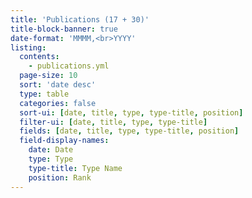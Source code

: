```yaml
---
title: 'Publications (17 + 30)'
title-block-banner: true
date-format: 'MMMM,<br>YYYY'
listing:
  contents:
    - publications.yml
  page-size: 10
  sort: 'date desc'
  type: table
  categories: false
  sort-ui: [date, title, type, type-title, position]
  filter-ui: [date, title, type, type-title]
  fields: [date, title, type, type-title, position]
  field-display-names:
    date: Date
    type: Type
    type-title: Type Name
    position: Rank
---
```

